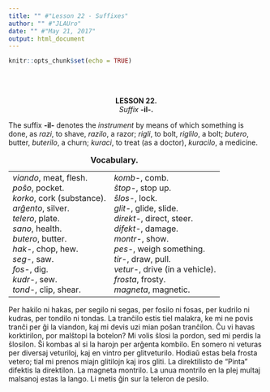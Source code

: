 ```yaml
---
title: "" #"Lesson 22 - Suffixes"
author: "" #"JLAUro"
date: "" #"May 21, 2017"
output: html_document
---
```


```r
knitr::opts_chunk$set(echo = TRUE)
```

<br/><br/>

<!-- =============================057.png============================ -->
<center><b>LESSON 22.</b></center>

<center><i>Suffix</i> <b>-il-.</b></center>

<p>The suffix <b>-il-</b> denotes the <i>instrument</i> by means
of which something is done, as <i>razi</i>, to shave,
<i>razilo</i>, a razor; <i>rigli</i>, to bolt, <i>riglilo</i>, a
bolt; <i>butero</i>, butter, <i>buterilo</i>, a churn;
<i>kuraci</i>, to treat (as a doctor), <i>kuracilo</i>, a
medicine.</p>

<center>
<table cellspacing="8">
<caption><b>Vocabulary.</b></caption>

<tr>
<td nowrap valign="top"><i>viando</i>, meat, flesh.<br>
 <i>po&#349;o</i>, pocket.<br>
 <i>korko</i>, cork (substance).<br>
 <i>ar&#285;ento</i>, silver.<br>
 <i>telero</i>, plate.<br>
 <i>sano</i>, health.<br>
 <i>butero</i>, butter.<br>
 <i>hak-</i>, chop, hew.<br>
 <i>seg-</i>, saw.<br>
 <i>fos-</i>, dig.<br>
 <i>kudr-</i>, sew.<br>
 <i>tond-</i>, clip, shear.</td>
<td nowrap valign="top"><i>komb-</i>, comb.<br>
 <i>&#349;top-</i>, stop up.<br>
 <i>&#349;los-</i>, lock.<br>
 <i>glit-</i>, glide, slide.<br>
 <i>direkt-</i>, direct, steer.<br>
 <i>difekt-</i>, damage.<br>
 <i>montr-</i>, show.<br>
 <i>pes-</i>, weigh something.<br>
 <i>tir-</i>, draw, pull.<br>
 <i>vetur-</i>, drive (in a vehicle).<br>
 <i>frosta</i>, frosty.<br>
 <i>magneta</i>, magnetic.</td>
</tr>
</table>
</center>

<p>Per hakilo ni hakas, per segilo ni segas, per fosilo ni fosas,
per kudrilo ni kudras, per tondilo ni tondas. La tran&#265;ilo
estis tiel malakra, ke mi ne povis tran&#265;i per &#285;i la
viandon, kaj mi devis uzi mian po&#349;an tran&#265;ilon. &#264;u
vi havas korktirilon, por mal&#349;topi la botelon? Mi volis
&#349;losi la pordon, sed mi perdis la &#349;losilon. &#348;i
kombas al si la harojn per ar&#285;enta kombilo. En somero ni
veturas per diversaj veturiloj, kaj en vintro per glitveturilo.
Hodia&#365; estas bela frosta vetero; tial mi prenos miajn
glitilojn kaj iros gliti. La direktilisto de "Pinta" difektis la
direktilon. La magneta montrilo. La unua montrilo en la plej
multaj malsanoj estas la lango. Li metis &#285;in sur la teleron
de pesilo.</p>